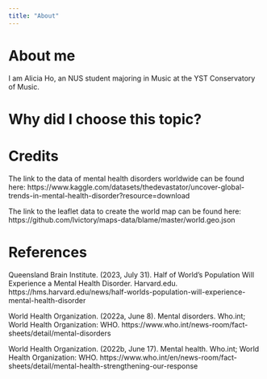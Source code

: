 ```yaml
---
title: "About"
---
```


# About me

I am Alicia Ho, an NUS student majoring in Music at the YST Conservatory of Music.

# Why did I choose this topic?



# Credits

The link to the data of mental health disorders worldwide can be found here: https://www.kaggle.com/datasets/thedevastator/uncover-global-trends-in-mental-health-disorder?resource=download

The link to the leaflet data to create the world map can be found here:
https://github.com/lvictory/maps-data/blame/master/world.geo.json 

# References
Queensland Brain Institute. (2023, July 31). Half of World’s Population Will Experience a Mental Health Disorder. Harvard.edu. https://hms.harvard.edu/news/half-worlds-population-will-experience-mental-health-disorder

World Health Organization. (2022a, June 8). Mental disorders. Who.int; World Health Organization: WHO. https://www.who.int/news-room/fact-sheets/detail/mental-disorders

World Health Organization. (2022b, June 17). Mental health. Who.int; World Health Organization: WHO. https://www.who.int/en/news-room/fact-sheets/detail/mental-health-strengthening-our-response

